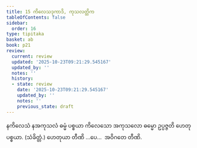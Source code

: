 ```yaml
---
title: 15 ကိလေသဒုကာဒိ, ကုသလတ္တိက
tableOfContents: false
sidebar:
  order: 16
type: tipitaka
basket: ab
book: p21
review:
  current: review
  updated: '2025-10-23T09:21:29.545167'
  updated_by: ''
  notes: ''
  history:
  - state: review
    date: '2025-10-23T09:21:29.545167'
    updated_by: ''
    notes: ''
    previous_state: draft
---
```



<ReviewStatus review={frontmatter.review} showDetails={true} />

<HypothesisAnnotation frontmatter={frontmatter} />

<DynamicBreadcrumb />

<Division number="43" book="p21" e="ch" v="40" p="357">

<Paragraph number="103" book="p21">
နကိလေသံ နအကုသလံ ဓမ္မံ ပစ္စယာ ကိလေသော အကုသလော ဓမ္မော ဥပ္ပဇ္ဇတိ ဟေတုပစ္စယာ. (သံခိတ္တံ.)
</Paragraph>

<Paragraph number="104" book="p21">
ဟေတုယာ တီဏိ …ပေ…  အဝိဂတေ တီဏိ.
</Paragraph>
</Division>
